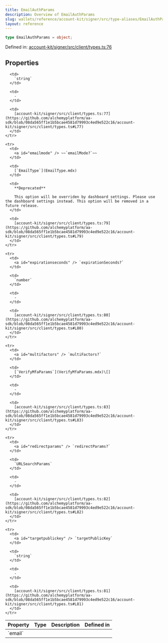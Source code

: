 ```yaml
---
title: EmailAuthParams
description: Overview of EmailAuthParams
slug: wallets/reference/account-kit/signer/src/type-aliases/EmailAuthParams
layout: reference
---
```


```ts
type EmailAuthParams = object;
```

Defined in: [account-kit/signer/src/client/types.ts:76](https://github.com/alchemyplatform/aa-sdk/blob/08da565ff1e1b5bcae4581d79993c4ed9e522c16/account-kit/signer/src/client/types.ts#L76)

## Properties

<table>
  <thead>
    <tr>
      <th align="left">Property</th>
      <th align="left">Type</th>
      <th align="left">Description</th>
      <th align="left">Defined in</th>
    </tr>
  </thead>

  <tbody>
    <tr>
      <td>
        <a id="email" /> `email`
      </td>

      <td>
        `string`
      </td>

      <td>
        ‐
      </td>

      <td>
        [account-kit/signer/src/client/types.ts:77](https://github.com/alchemyplatform/aa-sdk/blob/08da565ff1e1b5bcae4581d79993c4ed9e522c16/account-kit/signer/src/client/types.ts#L77)
      </td>
    </tr>

    <tr>
      <td>
        <a id="emailmode" /> ~~`emailMode?`~~
      </td>

      <td>
        [`EmailType`](EmailType.mdx)
      </td>

      <td>
        **Deprecated**

        This option will be overriden by dashboard settings. Please use the dashboard settings instead. This option will be removed in a future release.
      </td>

      <td>
        [account-kit/signer/src/client/types.ts:79](https://github.com/alchemyplatform/aa-sdk/blob/08da565ff1e1b5bcae4581d79993c4ed9e522c16/account-kit/signer/src/client/types.ts#L79)
      </td>
    </tr>

    <tr>
      <td>
        <a id="expirationseconds" /> `expirationSeconds?`
      </td>

      <td>
        `number`
      </td>

      <td>
        ‐
      </td>

      <td>
        [account-kit/signer/src/client/types.ts:80](https://github.com/alchemyplatform/aa-sdk/blob/08da565ff1e1b5bcae4581d79993c4ed9e522c16/account-kit/signer/src/client/types.ts#L80)
      </td>
    </tr>

    <tr>
      <td>
        <a id="multifactors" /> `multiFactors?`
      </td>

      <td>
        [`VerifyMfaParams`](VerifyMfaParams.mdx)\[]
      </td>

      <td>
        ‐
      </td>

      <td>
        [account-kit/signer/src/client/types.ts:83](https://github.com/alchemyplatform/aa-sdk/blob/08da565ff1e1b5bcae4581d79993c4ed9e522c16/account-kit/signer/src/client/types.ts#L83)
      </td>
    </tr>

    <tr>
      <td>
        <a id="redirectparams" /> `redirectParams?`
      </td>

      <td>
        `URLSearchParams`
      </td>

      <td>
        ‐
      </td>

      <td>
        [account-kit/signer/src/client/types.ts:82](https://github.com/alchemyplatform/aa-sdk/blob/08da565ff1e1b5bcae4581d79993c4ed9e522c16/account-kit/signer/src/client/types.ts#L82)
      </td>
    </tr>

    <tr>
      <td>
        <a id="targetpublickey" /> `targetPublicKey`
      </td>

      <td>
        `string`
      </td>

      <td>
        ‐
      </td>

      <td>
        [account-kit/signer/src/client/types.ts:81](https://github.com/alchemyplatform/aa-sdk/blob/08da565ff1e1b5bcae4581d79993c4ed9e522c16/account-kit/signer/src/client/types.ts#L81)
      </td>
    </tr>

  </tbody>
</table>
